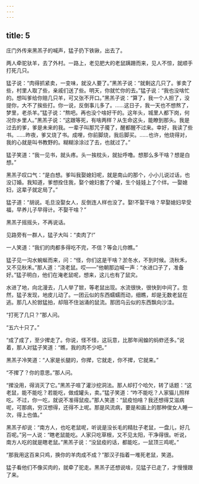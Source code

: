 ```yaml
---
---
---
```

title: 5
---



庄门外传来黑羔子的喊声，猛子扔下铁锹，出去了。

两人牵驼驮羊，去了外村。一路上，老见肥大的老鼠蹒跚而来，见人不惊，就顺手打死几只。

猛子说：“肉得抓紧卖，一变味，就没人要了。”黑羔子说：“就剩这几只了。爹卖了些，村里人取了些，亲戚们送了些。明天，你就忙你的去。”猛子说：“我也没啥忙的。想叫爹给你赔几只羊，可又张不开口。”黑羔子说：“算了，我一个人担了，没提你，大不了挨些打。你一说，反倒事儿多了。……这日子，我一天也不想熬了，梦里，老杀羊。”猛子说：“熬吧。再也没个啥好干的。这年头，城里人都下岗，何况你乡里人。”黑羔子说：“这跟等死，有啥两样？从生命这头，能瞭到那头。我是过去的爹，爹是未来的我。一辈子叫那咒子魇了，醒都醒不过来。幸好，我读了些书。……昨夜，爹又烧了书。成哩，你前脚烧，我后脚买。……也许，他烧得对，我的心就是叫书教野的。糊糊涂涂过了去，也就过了。”

猛子笑道：“我一见书，就头疼。头一挨枕头，就扯呼噜。想那么多干啥？想是白想。”

黑羔子叹口气：“是白想。爹叫我娶媳妇呢，就是南山的那个，小小儿说过话，也没订婚。我知道，爹想拴住我，娶个媳妇套了个罐，生个娃娃上了个绊。一娶媳妇，这辈子就定局了。”

猛子道：“胡说。毛旦没娶女人，反倒连人样也没了。娶!不娶干啥？早娶媳妇早受福，早养儿子早得计。不娶干啥？”

黑羔子摇摇头，不再说话。

见路旁有一群人，猛子大叫：“卖肉了!”

一人笑道：“我们的肉都多得吃不完，不信？等会儿你瞧。”

猛子见一沟水蜿蜒而来，问：“怪，你们这是干啥？淤冬水，不到时候。浇秋禾，又不见秋禾。”那人道：“浇老鼠。哎——”他朝那边喊一声：“水进口子了，准备好。”猛子明白，他们在淹老鼠呢，想来，这儿也有了鼠灾。

水进了地，向北漫去，几人举了锨，等老鼠出现。水流很快，很快到中间了。忽然，猛子发现，地皮儿动了。一团云似的东西蠕蠕而动，细瞧，却是无数老鼠在逃。那几人抡锨猛拍，却阻不住汹涌的鼠流。那团乌云似的东西飘向沙洼。

“打死了几只？”那人问。

“五六十只了。”

“成了成了，至少撵走了。你说，怪不怪，这玩意，比那年闹蝗的蚂蚱还多。”说着，那人对猛子笑道：“瞧，我的肉不少吧。”

黑羔子冷笑道：“人家是长腿的，你撵，它就走，你不撵，它就来。”

“不撵了？你的意思。”那人问。

“撵没用，得消灭了它。”黑羔子喧了灌沙挖洞法。那人却打个哈欠，转了话题：“这老鼠，能不能吃？若能吃，做成罐头，卖。”猛子笑道：“咋不能吃？人家猫儿照样吃。不过，你一吃，就说不准得鼠疫。”那人笑道：“鼠疫怕啥？我还想得艾滋病呢，可那病，穷汉想得，还得不上呢。那是风流病，要是和画上的那种俊女人睡一次，得上也值。”

黑羔子却说：“南方人，也吃老鼠呢，听说是没长毛的精肚子老鼠，一盘儿，好几百呢。”另一人说：“瞎老鼠能吃。人家只吃草根，又不见太阳，干净得很。听说，南方人吃的就是瞎老鼠。”黑羔子说：“没鼠疫的话，都能吃，一鼠顶三鸡呢。”

“那我用这百来只鸡，换你的羊肉成不成？”那汉子指着一堆死老鼠，笑道。

猛子看他们不像买肉的，就牵了驼走。黑羔子还想说啥，见猛子已走了，才慢慢跟了来。